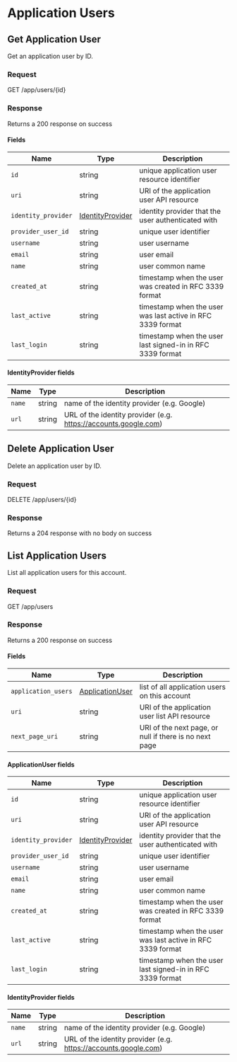 

# Application Users

## Get Application User

Get an application user by ID.

### Request

GET /app/users/\{id\}

<ApplicationUsersGetRequest />

### Response

Returns a 200 response on success

<ApplicationUsersGetResponse />

#### Fields

| Name | Type | Description |
|---|---|---|
| `id` | string | unique application user resource identifier |
| `uri` | string | URI of the application user API resource |
| `identity_provider` | [IdentityProvider](#identityprovider-fields) | identity provider that the user authenticated with |
| `provider_user_id` | string | unique user identifier |
| `username` | string | user username |
| `email` | string | user email |
| `name` | string | user common name |
| `created_at` | string | timestamp when the user was created in RFC 3339 format |
| `last_active` | string | timestamp when the user was last active in RFC 3339 format |
| `last_login` | string | timestamp when the user last signed-in in RFC 3339 format |

#### IdentityProvider fields

| Name | Type | Description |
|---|---|---|
| `name` | string | name of the identity provider (e.g. Google) |
| `url` | string | URL of the identity provider (e.g. https://accounts.google.com) |

## Delete Application User

Delete an application user by ID.

### Request

DELETE /app/users/\{id\}

<ApplicationUsersDeleteRequest />

### Response

Returns a 204 response with no body on success

## List Application Users

List all application users for this account.

### Request

GET /app/users

<ApplicationUsersListRequest />

### Response

Returns a 200 response on success

<ApplicationUsersListResponse />

#### Fields

| Name | Type | Description |
|---|---|---|
| `application_users` | [ApplicationUser](#applicationuser-fields) | list of all application users on this account |
| `uri` | string | URI of the application user list API resource |
| `next_page_uri` | string | URI of the next page, or null if there is no next page |

#### ApplicationUser fields

| Name | Type | Description |
|---|---|---|
| `id` | string | unique application user resource identifier |
| `uri` | string | URI of the application user API resource |
| `identity_provider` | [IdentityProvider](#identityprovider-fields) | identity provider that the user authenticated with |
| `provider_user_id` | string | unique user identifier |
| `username` | string | user username |
| `email` | string | user email |
| `name` | string | user common name |
| `created_at` | string | timestamp when the user was created in RFC 3339 format |
| `last_active` | string | timestamp when the user was last active in RFC 3339 format |
| `last_login` | string | timestamp when the user last signed-in in RFC 3339 format |
#### IdentityProvider fields

| Name | Type | Description |
|---|---|---|
| `name` | string | name of the identity provider (e.g. Google) |
| `url` | string | URL of the identity provider (e.g. https://accounts.google.com) |
